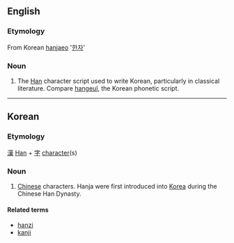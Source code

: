==English==
{{wikipedia}}

===Etymology===
From Korean [[hanjaeo]] '[[한자]]'

===Noun===
{{en-noun|-}}

# The [[Han]] character script used to write Korean, particularly in classical literature. Compare [[hangeul]], the Korean phonetic script. <!-- note that current writing is very often 50% or more hanja, it is hardly out of use! -->

----

==Korean==
===Etymology===
[[漢]] [[Han]] + [[字]] [[character]](s)
===Noun===
{{ko-pos|noun|hangeul=한자|hanja=漢字}}
# [[Chinese]] characters.  Hanja were first introduced into [[Korea]] during the Chinese Han Dynasty.

====Related terms====
* [[hanzi]]
* [[kanji]]